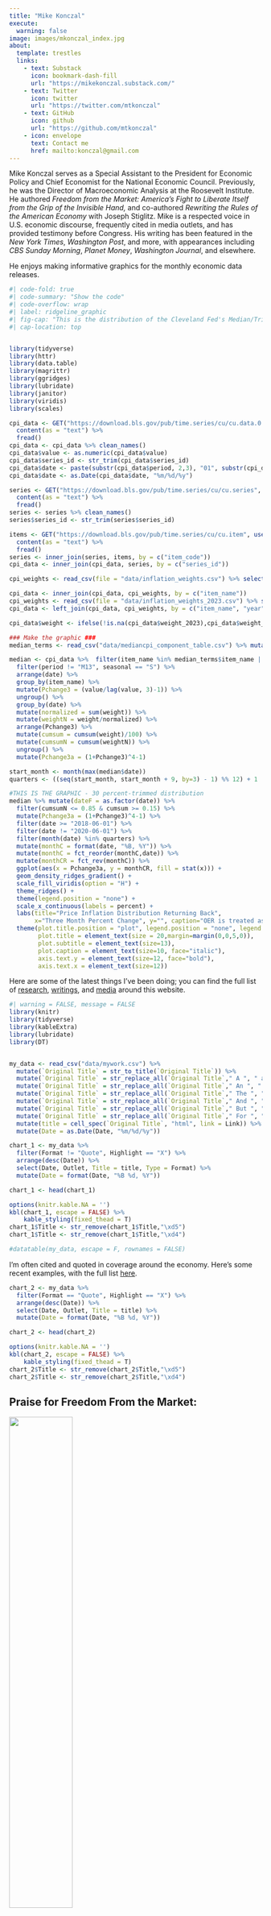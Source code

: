 ```yaml
---
title: "Mike Konczal"
execute:
  warning: false
image: images/mkonczal_index.jpg
about:
  template: trestles
  links:
    - text: Substack
      icon: bookmark-dash-fill
      url: "https://mikekonczal.substack.com/"
    - text: Twitter
      icon: twitter
      url: "https://twitter.com/mtkonczal"
    - text: GitHub
      icon: github
      url: "https://github.com/mtkonczal"
    - icon: envelope
      text: Contact me
      href: mailto:konczal@gmail.com
---
```


Mike Konczal serves as a Special Assistant to the President for Economic Policy and Chief Economist for the National Economic Council. Previously, he was the Director of Macroeconomic Analysis at the Roosevelt Institute. He authored *Freedom from the Market: America's Fight to Liberate Itself from the Grip of the Invisible Hand,* and co-authored *Rewriting the Rules of the American Economy* with Joseph Stiglitz. Mike is a respected voice in U.S. economic discourse, frequently cited in media outlets, and has provided testimony before Congress. His writing has been featured in the *New York Times*, *Washington Post*, and more, with appearances including *CBS Sunday Morning*, *Planet Money*, *Washington Journal*, and elsewhere.

He enjoys making informative graphics for the monthly economic data releases.

```r
#| code-fold: true
#| code-summary: "Show the code"
#| code-overflow: wrap
#| label: ridgeline_graphic
#| fig-cap: "This is the distribution of the Cleveland Fed's Median/Trimmed-Mean CPI price basket, using 3-month change annualized, with components whose expenditure weights fall above/below the 85/15th percentile of price changes removed. It moved out during the reopening, but is moving back now."
#| cap-location: top


library(tidyverse)
library(httr)
library(data.table)
library(magrittr)
library(ggridges)
library(lubridate)
library(janitor)
library(viridis)
library(scales)

cpi_data <- GET("https://download.bls.gov/pub/time.series/cu/cu.data.0.Current", user_agent("rortybomb@gmail.com")) %>%
  content(as = "text") %>%
  fread()
cpi_data <- cpi_data %>% clean_names()
cpi_data$value <- as.numeric(cpi_data$value)
cpi_data$series_id <- str_trim(cpi_data$series_id)
cpi_data$date <- paste(substr(cpi_data$period, 2,3), "01", substr(cpi_data$year, 3, 4), sep="/")
cpi_data$date <- as.Date(cpi_data$date, "%m/%d/%y")

series <- GET("https://download.bls.gov/pub/time.series/cu/cu.series", user_agent("rortybomb@gmail.com")) %>%
  content(as = "text") %>%
  fread()
series <- series %>% clean_names()
series$series_id <- str_trim(series$series_id)

items <- GET("https://download.bls.gov/pub/time.series/cu/cu.item", user_agent("rortybomb@gmail.com")) %>%
  content(as = "text") %>%
  fread()
series <- inner_join(series, items, by = c("item_code"))
cpi_data <- inner_join(cpi_data, series, by = c("series_id"))

cpi_weights <- read_csv(file = "data/inflation_weights.csv") %>% select(-year_weight)

cpi_data <- inner_join(cpi_data, cpi_weights, by = c("item_name"))
cpi_weights <- read_csv(file = "data/inflation_weights_2023.csv") %>% select(item_name, weight_2023 = weight, year = year_weight)
cpi_data <- left_join(cpi_data, cpi_weights, by = c("item_name", "year"))

cpi_data$weight <- ifelse(!is.na(cpi_data$weight_2023),cpi_data$weight_2023,cpi_data$weight)

### Make the graphic ###
median_terms <- read_csv("data/mediancpi_component_table.csv") %>% mutate(item_name = Component)

median <- cpi_data %>%  filter(item_name %in% median_terms$item_name | item_name == "Owners' equivalent rent of residences") %>%
  filter(period != "M13", seasonal == "S") %>%
  arrange(date) %>%
  group_by(item_name) %>%
  mutate(Pchange3 = (value/lag(value, 3)-1)) %>%
  ungroup() %>%
  group_by(date) %>%
  mutate(normalized = sum(weight)) %>%
  mutate(weightN = weight/normalized) %>%
  arrange(Pchange3) %>%
  mutate(cumsum = cumsum(weight)/100) %>%
  mutate(cumsumN = cumsum(weightN)) %>%
  ungroup() %>%
  mutate(Pchange3a = (1+Pchange3)^4-1)

start_month <- month(max(median$date))
quarters <- ((seq(start_month, start_month + 9, by=3) - 1) %% 12) + 1

#THIS IS THE GRAPHIC - 30 percent-trimmed distribution
median %>% mutate(dateF = as.factor(date)) %>%
  filter(cumsumN <= 0.85 & cumsum >= 0.15) %>%
  mutate(Pchange3a = (1+Pchange3)^4-1) %>%
  filter(date >= "2018-06-01") %>%
  filter(date != "2020-06-01") %>%
  filter(month(date) %in% quarters) %>%
  mutate(monthC = format(date, "%B, %Y")) %>%
  mutate(monthC = fct_reorder(monthC,date)) %>%
  mutate(monthCR = fct_rev(monthC)) %>%
  ggplot(aes(x = Pchange3a, y = monthCR, fill = stat(x))) +
  geom_density_ridges_gradient() +
  scale_fill_viridis(option = "H") +
  theme_ridges() +
  theme(legend.position = "none") +
  scale_x_continuous(labels = percent) +
  labs(title="Price Inflation Distribution Returning Back",
       x="Three Month Percent Change", y="", caption="OER is treated as one value.\nMike Konczal, Roosevelt Institute") +
  theme(plot.title.position = "plot", legend.position = "none", legend.title = element_blank(),
        plot.title = element_text(size = 20,margin=margin(0,0,5,0)),
        plot.subtitle = element_text(size=13),
        plot.caption = element_text(size=10, face="italic"),
        axis.text.y = element_text(size=12, face="bold"),
        axis.text.x = element_text(size=12))


```

Here are some of the latest things I've been doing; you can find the full list of [research](https://www.mikekonczal.com/research.html), [writings](https://www.mikekonczal.com/writings.html), and [media](https://www.mikekonczal.com/appearances.html) around this website.

```r
#| warning = FALSE, message = FALSE
library(knitr)
library(tidyverse)
library(kableExtra)
library(lubridate)
library(DT)


my_data <- read_csv("data/mywork.csv") %>%
  mutate(`Original Title` = str_to_title(`Original Title`)) %>%
  mutate(`Original Title` = str_replace_all(`Original Title`," A ", " a ")) %>%
  mutate(`Original Title` = str_replace_all(`Original Title`," An ", " an ")) %>%
  mutate(`Original Title` = str_replace_all(`Original Title`," The ", " the ")) %>%
  mutate(`Original Title` = str_replace_all(`Original Title`," And ", " and ")) %>%
  mutate(`Original Title` = str_replace_all(`Original Title`," But ", " but ")) %>%
  mutate(`Original Title` = str_replace_all(`Original Title`," For ", " for ")) %>%
  mutate(title = cell_spec(`Original Title`, "html", link = Link)) %>%
  mutate(Date = as.Date(Date, "%m/%d/%y"))

chart_1 <- my_data %>%
  filter(Format != "Quote", Highlight == "X") %>%
  arrange(desc(Date)) %>%
  select(Date, Outlet, Title = title, Type = Format) %>%
  mutate(Date = format(Date, "%B %d, %Y"))

chart_1 <- head(chart_1)

options(knitr.kable.NA = '')
kbl(chart_1, escape = FALSE) %>%
    kable_styling(fixed_thead = T)
chart_1$Title <- str_remove(chart_1$Title,"\xd5")
chart_1$Title <- str_remove(chart_1$Title,"\xd4")

#datatable(my_data, escape = F, rownames = FALSE)
```

I'm often cited and quoted in coverage around the economy. Here's some recent examples, with the full list [here](https://www.mikekonczal.com/media.html).

```r

chart_2 <- my_data %>%
  filter(Format == "Quote", Highlight == "X") %>%
  arrange(desc(Date)) %>%
  select(Date, Outlet, Title = title) %>%
  mutate(Date = format(Date, "%B %d, %Y"))

chart_2 <- head(chart_2)

options(knitr.kable.NA = '')
kbl(chart_2, escape = FALSE) %>%
    kable_styling(fixed_thead = T)
chart_2$Title <- str_remove(chart_2$Title,"\xd5")
chart_2$Title <- str_remove(chart_2$Title,"\xd4")

```

## **Praise for Freedom From the Market:**

![](images/image-803426826.png){fig-align="center" width="50%"}

"The Roosevelt Institute's Konczal is one of the warriors in this fight, arguing fiercely for the need to set much narrower limits on what is left to markets than has been the case in recent decades. A powerful polemic."\
--- Martin Wolf, [*Financial Times*](https://www.ft.com/content/239f31cb-57a3-43d3-ab3d-d18d068f4994)

"By identifying an alternative grammar, one that is grounded in the American past, Freedom from the Market provides a way out of the political cul-de-sac created by the failure of the market to deliver on its promises of 'freedom.'"\
--- Molly Michelmore, [*Democracy: A Journal of Ideas*](https://democracyjournal.org/magazine/61/freedoms-just-another-word/)

"Freedom from the Market is an impressive book, easily one of the best I've read in the past several years. I cannot recommend it highly enough."\
--- Matt Mazewski, [*Commonweal*](https://www.commonwealmagazine.org/polanyi-ish)

"terrific book."\
--- Jamelle Bouie, [*New York Times*](https://twitter.com/jbouie/status/1450470921001750528)

"Markets will set us free---except when they won't, don't, can't. In this deeply researched yet eminently readable book, Mike Konczal tells the powerful forgotten story of how American democracy once tamed markets to advance our freedom, and shows us how it could do so once again."\
--- Jacob Hacker, Yale University.

"Freedom from the Market has the potential to be a very important book, focusing attention on the contested, messy but crucially important intersection between social movements and the state. It provides a set of ideas that people on both sides of that divide can learn from, and a lively alternative foundation to the deracinated technocratic notions of politics, in which good policy would somehow, magically, be politically self supporting, that has prevailed up until quite recently. Strongly recommended."\
--- Henry Farrell, [*Crooked Timber*](https://crookedtimber.org/2021/01/26/freedom-from-the-market/)
